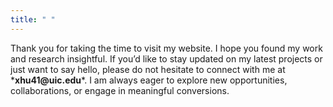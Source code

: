 ```yaml
---
title: " "
---
```


Thank you for taking the time to visit my website. I hope you found my work and research insightful. If you'd like to stay updated on my latest projects or just want to say hello, please do not hesitate to connect with me at \***xhu41\@uic.edu**\*. I am always eager to explore new opportunities, collaborations, or engage in meaningful conversions.
